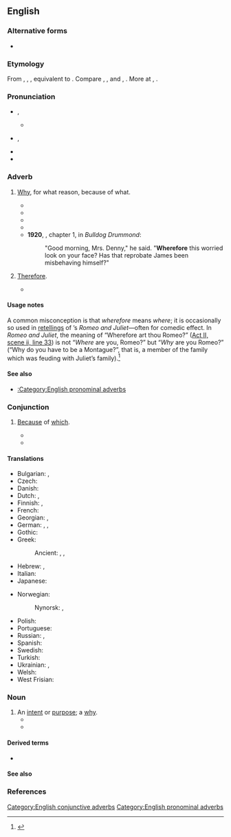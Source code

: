 ==English==

===Alternative forms===
* {{alter|en|wherefor}}

===Etymology===
From {{inh|en|enm|wherfor}}, {{m|enm|wherfore}}, {{m|enm|hwarfore}}, equivalent to {{af|en|where-|t1=what|for}}. Compare {{cog|nl|waarvoor||what for, wherefore}}, {{cog|de|wofür||for what, what for, why}}, {{cog|da|-}} and {{cog|no|hvorfor||wherefore, why}}, {{cog|sv|varför||wherefore, why}}. More at {{m|en|where}}, {{m|en|for}}.

===Pronunciation===
* {{enPR|wâ(r)'fô(r)"}}, {{IPA|en|/ˈweə(ɹ)ˌfɔː(ɹ)/}}
** {{audio|en|LL-Q1860 (eng)-Vealhurl-wherefore.wav|Audio (Southern England)}}
* {{enPR|hwâ(r)'fô(r)"}}, {{IPA|en|/ˈʍeə(ɹ)ˌfɔː(ɹ)/}}
* {{rhymes|en|eə(ɹ)fɔː(ɹ)|s=2}}
* {{hyphenation|en|where|fore}}

===Adverb===
{{en-adv|-}}

# {{lb|en|conjunctive|interrogative|archaic}} [[why|Why]], for what reason, because of what.
#* {{RQ:Shakespeare Romeo and Juliet Q1-2|act=II|scene=ii|url=https://books.google.com.sg/books?id=OCHPAAAAMAAJ&pg=PP30|passage=Ah, ''Romeo'', ''Romeo'', '''wherefore''' art thou ''Romeo''? / Denie thy Father, and refuſe thy name, / Or if thou wilt not be but ſworne my loue, / And il'e no longer be a ''Capulet''.}}
#* {{RQ:Shakespeare Tempest|act=III|scene=i|page=11|column=2|passage='''VVherefore''' weepe you?}}
#* {{RQ:King James Version|Job|21|7|url=https://archive.org/stream/Bible1611/Binder1#page/n631/mode/1up|column=1|passage='''Wherefore''' doe the wicked liue, become old, yea, are mightie in power?}}
#* {{RQ:Scott Canongate 2|volume=III|chapter=II|page=27|passage=And if he preached other than the right doctrine, '''wherefore''' did his superiors in the Carthusian convent permit it? If the shepherds turn a wolf in sheep's clothing into the flock, they should not blame the sheep for being worried.}}
#* '''1920''', {{w|Herman Cyril McNeile}}, chapter 1, in ''Bulldog Drummond'':
#*: "Good morning, Mrs. Denny," he said. "'''Wherefore''' this worried look on your face? Has that reprobate James been misbehaving himself?"
# {{lb|en|conjunctive|indicative|archaic|or|formal}} [[therefore|Therefore]].
#* {{quote-web|1=en|date=2010-03-17|author=House of the United States|work=House Resolution 1031|url=https://www.govinfo.gov/content/pkg/BILLS-111hres1031rds/pdf/BILLS-111hres1031rds.pdf|text='''Wherefore''', Judge G. Thomas Porteous, Jr., is guilty of [[high crimes]] and misdemeanors and should be removed from office. }}

====Usage notes====
A common misconception is that ''wherefore'' means ''where''; it is occasionally so used in [[retellings]] of {{w|William Shakespeare}}’s ''Romeo and Juliet''—often for comedic effect. In ''Romeo and Juliet'', the meaning of “Wherefore art thou Romeo?” ([[s:The Tragedy of Romeo and Juliet#SCENE II. Capulet.27s orchard.|Act II, scene ii, line 33]]) is not “''Where'' are you, Romeo?” but “''Why'' are you Romeo?” (“Why do you have to be a Montague?”, that is, a member of the family which was feuding with Juliet’s family).<ref>{{R:Phrase Finder|entry=O Romeo, Romeo! wherefore art thou Romeo?|url=http://www.phrases.org.uk/meanings/O%20Romeo%2C%20Romeo%21%20wherefore%20art%20thou%20Romeo%3F.html|accessdate=26 February 2017}}</ref>

====See also====
* [[:Category:English pronominal adverbs]]

===Conjunction===
{{en-con}}

# {{lb|en|archaic}} [[because|Because]] of [[which]].
#* {{RQ:King James Version|Isaiah|30|12|13|url=https://archive.org/stream/Bible1611/Binder1#page/n786/mode/1up|column=1|passage='''Wherefore''', thus ſaith the holy one of Iſrael, Becauſe ye deſpise this word, and truſt in oppreſſion and peruerſeneſſe, and ſtay thereon: Therefore this iniquitie ſhalbe to you as a breach ready to fall, ſwelling out in a high wall, whoſe breaking commeth ſuddenly at an inſtant.}}
#* {{RQ:Burroughs Mucker|passage='''Wherefore''' it was that by the time the authorities awoke to the fact that something had happened Billy Byrne was fifty miles west of Joliet, bowling along aboard a fast Santa Fe freight.}}

====Translations====
{{trans-top|because of which}}
* Bulgarian: {{t+|bg|защо}}, {{t|bg|по каква причина}}
* Czech: {{t+|cs|pročež}}
* Danish: {{t+|da|hvorfor}}
* Dutch: {{t+|nl|waarom}}, {{t+|nl|waarvoor}}
* Finnish: {{t|fi|[[mikä|minkä]] [[vuoksi]]}}, {{t+|fi|miksi}}
* French: {{t+|fr|d'où}}
* Georgian: {{t|ka|რატომ}}, {{t|ka|რისთვის}}
* German: {{t+|de|warum}}, {{t+|de|weswegen}}, {{t+|de|wofür}}
* Gothic: {{t|got|𐌳𐌿𐌸𐌸𐌴}}
* Greek: {{t+|el|γιατί|sc=Grek}}
*: Ancient: {{t|grc|τοιγάρ}}, {{t|grc|διό}}, {{t|grc|ᾗ}}
* Hebrew: {{t+|he|למה|tr=lama}}, {{t+|he|מדוע|tr=madua}}
* Italian: {{t+|it|perché}}
* Japanese: {{t+|ja|何故|tr=naniyue|sc=Jpan}}
{{trans-mid}}
* Norwegian: {{t+|no|hvorfor}}
*: Nynorsk: {{t|nn|korfor}}, {{t+|nn|kvifor}}
* Polish: {{t+|pl|dlaczego}}
* Portuguese: {{t+|pt|por quê}}
* Russian: {{t+|ru|почему́}}, {{t+|ru|отчего}}
* Spanish: {{t+|es|por qué}}
* Swedish: {{t+|sv|varför}}
* Turkish: {{t+|tr|niçin}}
* Ukrainian: {{t|uk|чому́}}, {{t|uk|з тако́ї причи́ни}}
* Welsh: {{t|cy|paham}}
* West Frisian: {{t|fy|wêrom}}
{{trans-bottom}}

===Noun===
{{en-noun}}

# An [[intent#Noun|intent]] or [[purpose#Noun|purpose]]; a [[why]].
#* {{RQ:Shakespeare Comedy of Errors|act=II|scene=ii|page=88|column=2|passage=''Ant''[''ipholus of Syracuse'']. Shall I tell you why? / ''S. Dro.'' [''Dromio of Syracuse''] I, ſir, and wherefore; for they ſay, euery why hath a '''wherefore'''.}}
#* {{quote-book|en|author=Richard Bausch|title=Good Evening Mr. & Mrs. America, and All the Ships at Sea|year=1996|page=72|passage=They want their money without reference to the hows and '''wherefores'''.}}

====Derived terms====
* {{l|en|whys and wherefores}}

====See also====
{{list:en:here-there-where}}

===References===
<references />

[[Category:English conjunctive adverbs]]
[[Category:English pronominal adverbs]]